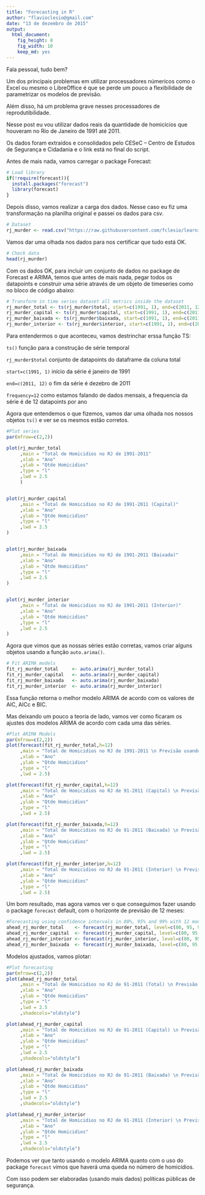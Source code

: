 ```yaml
---
title: "Forecasting in R"
author: "flavioclesio@gmail.com"
date: "13 de dezembro de 2015"
output: 
  html_document: 
    fig_height: 8
    fig_width: 10
    keep_md: yes
---
```

Fala pessoal, tudo bem?

Um dos principais problemas em utilizar processadores númericos como o Excel ou mesmo o LibreOffice é que se perde um pouco a flexibilidade de parametrizar os modelos de previsão.

Além disso, há um problema grave nesses processadores de reprodutibilidade. 

Nesse post eu vou utilizar dados reais da quantidade de homicícios que houveram no Rio de Janeiro de 1991 até 2011. 

Os dados foram extraídos e consolidados pelo CESeC – Centro de Estudos de Segurança e Cidadania e o link está no final do script. 

Antes de mais nada, vamos carregar o package Forecast:

```r
# Load library
if(!require(forecast)){
  install.packages("forecast")
  library(forecast)
}
```

Depois disso, vamos realizar a carga dos dados. Nesse caso eu fiz uma transformação na planilha original e passei os dados para csv. 

```r
# Dataset
rj_murder <- read.csv("https://raw.githubusercontent.com/fclesio/learning-space/master/Datasets/rj-homicidios-1991-2011.csv")

```

Vamos dar uma olhada nos dados para nos certificar que tudo está OK. 

```r
# Check data
head(rj_murder)
```

Com os dados OK, para incluir um conjunto de dados no package de Forecast e ARIMA, temos que antes de mais nada, pegar todos os datapoints e construir uma série através de um objeto de timeseries como no bloco de código abaixo: 

```r
# Transform in time series dataset all metrics inside the dataset 
rj_murder_total <- ts(rj_murder$total, start=c(1991, 1), end=c(2011, 12), frequency=12)
rj_murder_capital <- ts(rj_murder$capital, start=c(1991, 1), end=c(2011, 12), frequency=12)
rj_murder_baixada <- ts(rj_murder$baixada, start=c(1991, 1), end=c(2011, 12), frequency=12)
rj_murder_interior <- ts(rj_murder$interior, start=c(1991, 1), end=c(2011, 12), frequency=12)

```

Para entendermos o que aconteceu, vamos destrinchar erssa função TS:

`ts()` função para a construção de série temporal

`rj_murder$total` conjunto de datapoints do dataframe da coluna total

`start=c(1991, 1)`  início da série é janeiro de 1991

`end=c(2011, 12)` o fim da série é dezebro de 2011

`frequency=12` como estamos falando de dados mensais, a frequencia da série é de 12 datapoints por ano


Agora que entendemos o que fizemos, vamos dar uma olhada nos nossos objetos `ts()` e ver se os mesmos estão corretos. 

```r
#Plot series
par(mfrow=c(2,2))

plot(rj_murder_total
     ,main = "Total de Homicidios no RJ de 1991-2011"
     ,xlab = "Ano"
     ,ylab = "Qtde Homicidios"
     ,type = "l"
     ,lwd = 2.5
     )


plot(rj_murder_capital
     ,main = "Total de Homicidios no RJ de 1991-2011 (Capital)"
     ,xlab = "Ano"
     ,ylab = "Qtde Homicidios"
     ,type = "l"
     ,lwd = 2.5
)


plot(rj_murder_baixada
     ,main = "Total de Homicidios no RJ de 1991-2011 (Baixada)"
     ,xlab = "Ano"
     ,ylab = "Qtde Homicidios"
     ,type = "l"
     ,lwd = 2.5
)


plot(rj_murder_interior
     ,main = "Total de Homicidios no RJ de 1991-2011 (Interior)"
     ,xlab = "Ano"
     ,ylab = "Qtde Homicidios"
     ,type = "l"
     ,lwd = 2.5
)

```

Agora que vimos que as nossas séries estão corretas, vamos criar alguns objetos usando a função `auto.arima()`. 

```r
# Fit ARIMA models
fit_rj_murder_total     <- auto.arima(rj_murder_total)
fit_rj_murder_capital   <- auto.arima(rj_murder_capital) 
fit_rj_murder_baixada   <- auto.arima(rj_murder_baixada)
fit_rj_murder_interior  <- auto.arima(rj_murder_interior)
```

Essa função retorna o melhor modelo ARIMA de acordo com os valores de AIC, AICc e BIC. 

Mas deixando um pouco a teoria de lado, vamos ver como ficaram os ajustes dos modelos ARIMA de acordo com cada uma das séries.

```r
#Plot ARIMA Models
par(mfrow=c(2,2))
plot(forecast(fit_rj_murder_total,h=12)
     ,main = "Total de Homicidios no RJ de 1991-2011 \n Previsão usando ARIMA"
     ,xlab = "Ano"
     ,ylab = "Qtde Homicidios"
     ,type = "l"
     ,lwd = 2.5)

plot(forecast(fit_rj_murder_capital,h=12)
     ,main = "Total de Homicidios no RJ de 91-2011 (Capital) \n Previsão usando ARIMA"
     ,xlab = "Ano"
     ,ylab = "Qtde Homicidios"
     ,type = "l"
     ,lwd = 2.5)

plot(forecast(fit_rj_murder_baixada,h=12)
     ,main = "Total de Homicidios no RJ de 91-2011 (Baixada) \n Previsão usando ARIMA"
     ,xlab = "Ano"
     ,ylab = "Qtde Homicidios"
     ,type = "l"
     ,lwd = 2.5)

plot(forecast(fit_rj_murder_interior,h=12)
     ,main = "Total de Homicidios no RJ de 91-2011 (Interior) \n Previsão usando ARIMA"
     ,xlab = "Ano"
     ,ylab = "Qtde Homicidios"
     ,type = "l"
     ,lwd = 2.5)
```




Um bom resultado, mas agora vamos ver o que conseguimos fazer usando o package `forecast` default, com o horizonte de previsão de 12 meses: 

```r
#Forecasting using confidence intervals in 80%, 95% and 99% with 12 months ahead
ahead_rj_murder_total    <- forecast(rj_murder_total, level=c(80, 95, 99), h=12)
ahead_rj_murder_capital  <- forecast(rj_murder_capital, level=c(80, 95, 99), h=12)
ahead_rj_murder_interior <- forecast(rj_murder_interior, level=c(80, 95, 99), h=12)
ahead_rj_murder_baixada  <- forecast(rj_murder_baixada, level=c(80, 95, 99), h=12)
```

Modelos ajustados, vamos plotar:

```r
#Plot forecasting
par(mfrow=c(2,2))
plot(ahead_rj_murder_total
     ,main = "Total de Homicidios no RJ de 91-2011 (Total) \n Previsão usando Forecast package"
     ,xlab = "Ano"
     ,ylab = "Qtde Homicidios"
     ,type = "l"
     ,lwd = 2.5
     ,shadecols="oldstyle")

plot(ahead_rj_murder_capital
     ,main = "Total de Homicidios no RJ de 91-2011 (Capital) \n Previsão usando Forecast package"
     ,xlab = "Ano"
     ,ylab = "Qtde Homicidios"
     ,type = "l"
     ,lwd = 2.5
     ,shadecols="oldstyle")

plot(ahead_rj_murder_baixada
     ,main = "Total de Homicidios no RJ de 91-2011 (Baixada) \n Previsão usando Forecast package"
     ,xlab = "Ano"
     ,ylab = "Qtde Homicidios"
     ,type = "l"
     ,lwd = 2.5
     ,shadecols="oldstyle")

plot(ahead_rj_murder_interior
     ,main = "Total de Homicidios no RJ de 91-2011 (Interior) \n Previsão usando Forecast package"
     ,xlab = "Ano"
     ,ylab = "Qtde Homicidios"
     ,type = "l"
     ,lwd = 2.5
     ,shadecols="oldstyle")
```


Podemos ver que tanto usando o modelo ARIMA quanto com o uso do package `forecast` vimos que haverá uma queda no número de homicídios. 

Com isso podem ser elaboradas (usando mais dados) políticas públicas de segurança. 